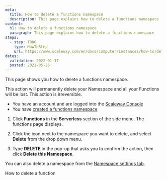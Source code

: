 ```yaml
---
meta:
  title: How to delete a functions namespace
  description: This page explains how to delete a functions namespace
content:
  h1: How to delete a functions namespace
  paragraph: This page explains how to delete a functions namespace
steps:
  - step: TODO
    type: HowToStep
    url: https://www.scaleway.com/en/docs/computer/instances/how-to/delete-a-functions-namespace
dates:
  validation: 2022-01-17
  posted: 2021-05-26
---
```


This page shows you how to delete a functions namespace.

<Message type="important">
  This action will permanently delete your Namespace and all your Functions will be lost. This action is irreversible.
</Message>

<Message type="requirement">

  - You have an account and are logged into the [Scaleway Console](https://console.scaleway.com)
  - You have [created a functions namespace](/compute/functions/how-to/create-a-function/)

</Message>

1. Click **Functions** in the **Serverless** section of the side menu. The functions page displays.

2. Click the <Icon name="more" /> icon next to the namespace you want to delete, and select **Delete** from the drop down menu. 

3. Type **DELETE** in the pop-up that asks you to confirm the action, then click **Delete this Namespace**.

<Message type="tip">

  You can also delete a namespace from the [Namespace settings tab](/compute/functions/how-to/manage-a-functions-namespace/).

</Message>

<Navigation title="See Also">
  <PreviousButton to="/compute/functions/how-to/delete-a-function/">How to delete a function</PreviousButton>
</Navigation>
